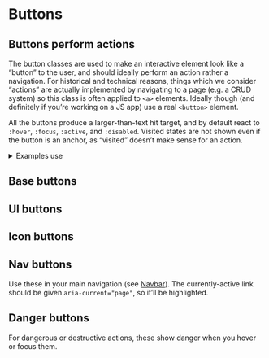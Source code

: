 
<Meta title="UI/Buttons/Buttons" />

# Buttons

## Buttons perform actions

The button classes are used to make an interactive element look like a “button” to the user, and should ideally perform an action rather a navigation. For historical and technical reasons, things which we consider “actions” are actually implemented by navigating to a page (e.g. a CRUD system) so this class is often applied to `<a>` elements. Ideally though (and definitely if you’re working on a JS app) use a real `<button>` element.

All the buttons produce a larger-than-text hit target, and by default react to `:hover`, `:focus`, `:active`, and `:disabled`. Visited states are not shown even if the button is an anchor, as “visited” doesn’t make sense for an action.

<details class="u-margin-xl-y">
  <summary class="u-h4 u-font--medium">Examples use</summary>
  <ul>
    <li><a href="/docs/atoms-button-base--button-element">a-button</a></li>
    <li><a href="/docs/atoms-button-danger--danger">a-button--danger</a></li>
    <li><a href="/docs/atoms-button-ui--ui">a-button--ui</a></li>
    <li><a href="/docs/atoms-button-icon--button-element">a-button--icon</a></li>
    <li><a href="/docs/atoms-button-nav--nav">a-button--nav</a></li>
  </ul>
</details>

## Base buttons

<Canvas isColumn>
  <Story id="atoms-button-base--button-element" />
  <Story id="atoms-button-base--button-with-icon" />
  <Story id="atoms-button-base--button-with-icon-reversed" />
</Canvas>

## UI buttons

<Canvas isColumn>
  <Story id="atoms-button-ui--ui" />
  <Story id="atoms-button-ui--dropdown" />
</Canvas>

## Icon buttons

<Canvas>
  <Story id="atoms-button-icon--button-element" />
  <Story id="atoms-button-icon-reversed--icon-reversed" />
</Canvas>

## Nav buttons

Use these in your main navigation (see [Navbar](/docs/ui-navigation-navbar--navbar)). The currently-active link should be given `aria-current="page"`, so it’ll be highlighted.

<Canvas>
  <Story id="atoms-button-nav--nav" />
  <Story id="atoms-button-nav--nav-aria-current" />
</Canvas>

## Danger buttons

For dangerous or destructive actions, these show danger when you hover or focus them.

<Canvas isColumn>
  <Story id="atoms-button-danger--danger" />
  <Story id="atoms-button-danger--danger-list" />
</Canvas>
